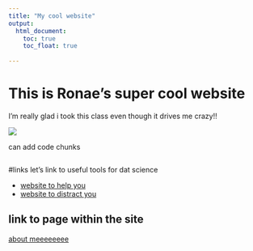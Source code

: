 ```yaml
---
title: "My cool website"
output: 
  html_document:
    toc: true
    toc_float: true
  
---
```


# This is Ronae's super cool website

I'm really glad i took this class even though it drives me crazy!!

![](https://media.giphy.com/media/zHOzMlel57IEE/giphy.gif)





can add code chunks
```r

```


#links
let's link to useful tools for dat science

* [website to help you](https://p8105.com/making_websites.html)
* [website to distract you](https://www.cnn.com)

## link to page within the site
[about meeeeeeee](about-me.html)